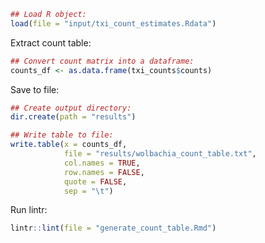 

```r
## Load R object:
load(file = "input/txi_count_estimates.Rdata")
```

Extract count table:

```r
## Convert count matrix into a dataframe:
counts_df <- as.data.frame(txi_counts$counts)
```

Save to file:

```r
## Create output directory:
dir.create(path = "results")

## Write table to file:
write.table(x = counts_df,
            file = "results/wolbachia_count_table.txt",
            col.names = TRUE,
            row.names = FALSE,
            quote = FALSE,
            sep = "\t")
```

Run lintr:

```r
lintr::lint(file = "generate_count_table.Rmd")
```
